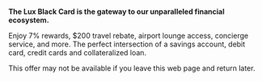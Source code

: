 **The Lux Black Card is the gateway to our unparalleled financial ecosystem.**

Enjoy 7% rewards, $200 travel rebate, airport lounge access, concierge service, and more. The perfect intersection of a savings account, debit card, credit cards and collateralized loan.

This offer may not be available if you leave this web page and return later.